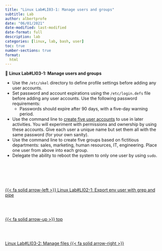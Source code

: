 ```yaml
---
title: "Linux Lab#LI03-1: Manage users and groups"
subtitle: Lab
author: albertprofe
date: "06/01/2021"
date-modified: last-modified
date-format: full
description: lab
categories: [linux, lab, bash, user]
toc: true
number-sections: true
format:
  html
---
```


::: {.labs}
📘 **Linux Lab#LI03-1: Manage users and groups**

- Use the `/etc/skel` directory to define profile settings before adding any user accounts.
- Set password and account expirations using the `/etc/login.defs` file before adding any user accounts. Use the following password requirements:
  - Passwords should expire after 90 days, with a five-day warning period.
- Use the command line to [create five user accounts](https://www.redhat.com/sysadmin/linux-user-group-management) to use in later activities. You will experiment with permissions and ownership by using these accounts. Give each user a unique name but set them all with the same password (for your own sanity).
- Use the command line to create five groups based on fictitious departments: sales, marketing, human resources, IT, engineering. Place one user from above into each group.
- Delegate the ability to reboot the system to only one user by using `sudo`.

:::
<!--- navLinks -->
<br><br>
<div class=row>
<br>
<div class='column left previous'>
<br>
[{{< fa solid arrow-left >}} Linux Lab#LI02-1: Export env user with grep and pipe](/linux/lilab02-1.qmd)
<br>
</div>
<br>
<div class='column center'>
<br>
[{{< fa solid arrow-up >}} top](#top)
<br>
</div>
<br>
<div class='column right next'>
<br>
[Linux Lab#LI03-2: Manage files  {{< fa solid arrow-right >}}](/linux/lilab03-2.qmd)
<br>
</div>
<br>
</div>
